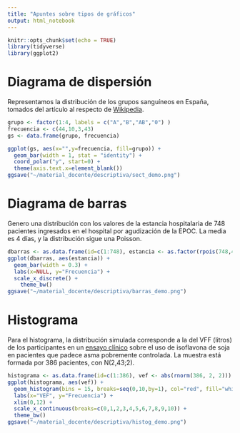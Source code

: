 ```yaml
---
title: "Apuntes sobre tipos de gráficos"
output: html_notebook
---
```


```r
knitr::opts_chunk$set(echo = TRUE)
library(tidyverse)
library(ggplot2)
```

# Diagrama de dispersión
Representamos la distribución de los grupos sanguíneos en España, tomados del artículo al respecto de [Wikipedia](https://es.wikipedia.org/wiki/Grupo_sangu%C3%ADneo#Frecuencia).  
```r
grupo <- factor(1:4, labels = c("A","B","AB","0") )
frecuencia <- c(44,10,3,43)
gs <- data.frame(grupo, frecuencia)
```

```r
ggplot(gs, aes(x="",y=frecuencia, fill=grupo)) +
  geom_bar(width = 1, stat = "identity") +
  coord_polar("y", start=0) +
  theme(axis.text.x=element_blank()) 
ggsave("~/material_docente/descriptiva/sect_demo.png")
```

# Diagrama de barras  
Genero una distribución con los valores de la estancia hospitalaria de 748 pacientes ingresados en el hospital por agudización de la EPOC. La media es 4 días, y la distribución sigue una Poisson.  

```r
dbarras <- as.data.frame(id=c(1:748), estancia <- as.factor(rpois(748,4)+1))
ggplot(dbarras, aes(estancia)) +
  geom_bar(width = 0.3) +
  labs(x=NULL, y="Frecuencia") +
  scale_x_discrete() +
    theme_bw()
ggsave("~/material_docente/descriptiva/barras_demo.png")
```


# Histograma

Para el histograma, la distribución simulada corresponde a la del VFF (litros) de los participantes en un [ensayo clínico](https://jamanetwork.com/journals/jama/fullarticle/2297169?resultClick=3) sobre el uso de isoflavona de soja en pacientes que padece asma pobremente controlada. La muestra está formada por 386 pacientes, con N(2,43;2).
```r
histograma <- as.data.frame(id=c(1:386), vef <- abs(rnorm(386, 2, 2)))
ggplot(histograma, aes(vef)) +
  geom_histogram(bins = 15, breaks=seq(0,10,by=1), col="red", fill="white") +
  labs(x="VEF", y="Frecuencia") +
  xlim(0,12) +
  scale_x_continuous(breaks=c(0,1,2,3,4,5,6,7,8,9,10)) +     
  theme_bw()
ggsave("~/material_docente/descriptiva/histog_demo.png")

```


